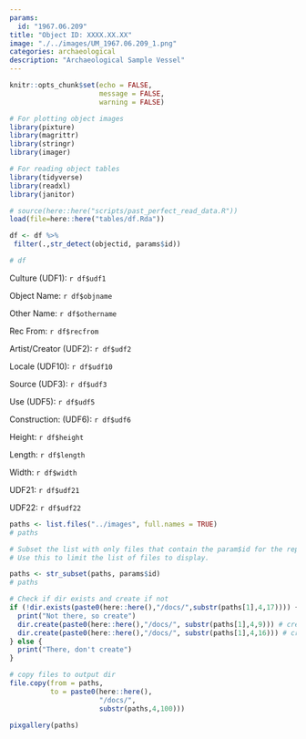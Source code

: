 ```yaml
---
params:
  id: "1967.06.209"
title: "Object ID: XXXX.XX.XX"
image: "./../images/UM_1967.06.209_1.png"
categories: archaeological
description: "Archaeological Sample Vessel"
---
```


```r
knitr::opts_chunk$set(echo = FALSE,
                      message = FALSE,
                      warning = FALSE)
```

```r

# For plotting object images
library(pixture)
library(magrittr)
library(stringr)
library(imager)

# For reading object tables
library(tidyverse)
library(readxl)
library(janitor)
```

```r
# source(here::here("scripts/past_perfect_read_data.R"))
load(file=here::here("tables/df.Rda"))
```

```r
df <- df %>% 
 filter(.,str_detect(objectid, params$id))
```

```r
# df
```


::: {layout-ncol=2}

Culture (UDF1): `r df$udf1`

Object Name: `r df$objname`

Other Name: `r df$othername`

Rec From: `r df$recfrom`

Artist/Creator (UDF2): `r df$udf2`

Locale (UDF10): `r df$udf10`

Source (UDF3): `r df$udf3`

Use (UDF5): `r df$udf5`

Construction: (UDF6): `r df$udf6`

Height: `r df$height`

Length: `r df$length`

Width: `r df$width`

:::

UDF21: `r df$udf21`

UDF22: `r df$udf22`

```r
paths <- list.files("../images", full.names = TRUE)
# paths
```

```r
# Subset the list with only files that contain the param$id for the report.
# Use this to limit the list of files to display.

paths <- str_subset(paths, params$id)
# paths
```

```r

# Check if dir exists and create if not
if (!dir.exists(paste0(here::here(),"/docs/",substr(paths[1],4,17)))) {
  print("Not there, so create")
  dir.create(paste0(here::here(),"/docs/", substr(paths[1],4,9))) # create parent dir
  dir.create(paste0(here::here(),"/docs/", substr(paths[1],4,16))) # create dir
} else {
  print("There, don't create")
}

# copy files to output dir
file.copy(from = paths,
          to = paste0(here::here(),
                      "/docs/",
                      substr(paths,4,100)))
```

```r
pixgallery(paths)
```
